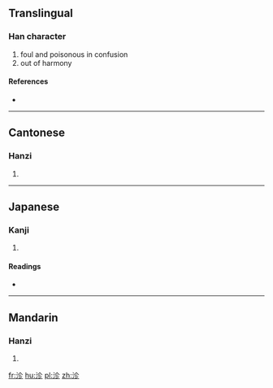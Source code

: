 ==Translingual==

===Han character===
{{Han char|rn=85|rad=水|as=05|sn=8|four=3812<sub>2</sub>|canj=水人竹竹 (EOHH)}}

# foul and poisonous in confusion
# out of harmony

====References====
* {{Han ref|kx=0613.100|dkj=17246|dj=1007.010|hdz=31589.050|uh=6CB4|ud=27828|bh=CD42|bd=52546}}

----

==Cantonese==

===Hanzi===
{{yue-hanzi|jyut=|y=leui6}}

# {{defn|lang=yue|sort=水05}}

----

==Japanese==

===Kanji===
{{ja-kanji|grade=|rs=水05}}

# {{defn|lang=ja|sort=水05}}

====Readings====
* {{ja-readings|on=[[れい]] (rei), [[らい]] (rai), [[てん]] (ten), [[でん]] (den)|kun=[[もこなう]] (mokonau)}}

----

==Mandarin==

===Hanzi===
{{cmn-hanzi|pin=[[lì]] ([[li4]])|wg=li<sup>4</sup>}}

# {{defn|lang=cmn|sort=水05}}

[[fr:沴]]
[[hu:沴]]
[[pl:沴]]
[[zh:沴]]
